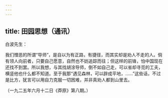 ```yaml
---
---
---
```

title: 田园思想（通讯）
---



白波先生：

我们憎恶的所谓“导师”，是自以为有正路，有捷径，而其实却是劝人不走的人。倘有领人向前者，只要自己愿意，自然也不妨追踪而往；但这样的前锋，怕中国现在还找不到罢。所以我想，与其找胡涂导师，倒不如自己走，可以省却寻觅的工夫，横竖他也什么都不知道。至于我那“遇见森林，可以辟成平地，……”这些话，不过是比方，犹言可以用自力克服一切困难，并非真劝人都到山里去。

（一九二五年六月十二日《莽原》第八期。）